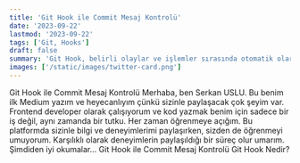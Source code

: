```yaml
---
title: 'Git Hook ile Commit Mesaj Kontrolü'
date: '2023-09-22'
lastmod: '2023-09-22'
tags: ['Git, Hooks']
draft: false
summary: 'Git Hook, belirli olaylar ve işlemler sırasında otomatik olarak tetiklediği komut dosyaları veya betiklerdir.'
images: ['/static/images/twitter-card.png']
---
```


Git Hook ile Commit Mesaj Kontrolü
Merhaba, ben Serkan USLU.
Bu benim ilk Medium yazım ve heyecanlıyım çünkü sizinle paylaşacak çok şeyim var. Frontend developer olarak çalışıyorum ve kod yazmak benim için sadece bir iş değil, aynı zamanda bir tutku.
Her zaman öğrenmeye açığım. Bu platformda sizinle bilgi ve deneyimlerimi paylaşırken, sizden de öğrenmeyi umuyorum. Karşılıklı olarak deneyimlerin paylaşıldığı bir süreç olur umarım.
Şimdiden iyi okumalar…
Git Hook ile Commit Mesaj Kontrolü
Git Hook Nedir?
